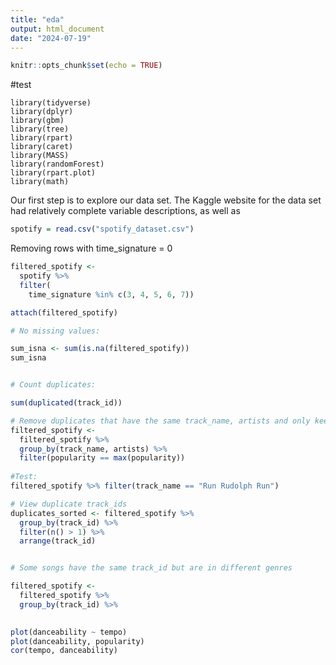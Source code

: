 ```yaml
---
title: "eda"
output: html_document
date: "2024-07-19"
---
```


```r
knitr::opts_chunk$set(echo = TRUE)
```
#test
``` Libraries

library(tidyverse)
library(dplyr)
library(gbm)
library(tree)
library(rpart)
library(caret)
library(MASS)
library(randomForest)
library(rpart.plot)
library(math)

```

Our first step is to explore our data set. The Kaggle website for the data set had relatively complete variable descriptions, as well as 

``` r
spotify = read.csv("spotify_dataset.csv")

```

Removing rows with time_signature = 0
```r
filtered_spotify <- 
  spotify %>% 
  filter(
    time_signature %in% c(3, 4, 5, 6, 7))

attach(filtered_spotify)

# No missing values:

sum_isna <- sum(is.na(filtered_spotify))
sum_isna


# Count duplicates:

sum(duplicated(track_id))

# Remove duplicates that have the same track_name, artists and only keep the most popular song
filtered_spotify <-
  filtered_spotify %>%
  group_by(track_name, artists) %>% 
  filter(popularity == max(popularity))
 
#Test:  
filtered_spotify %>% filter(track_name == "Run Rudolph Run")

# View duplicate track_ids
duplicates_sorted <- filtered_spotify %>%
  group_by(track_id) %>%
  filter(n() > 1) %>%
  arrange(track_id)


# Some songs have the same track_id but are in different genres

filtered_spotify <-
  filtered_spotify %>% 
  group_by(track_id) %>% 
  

```

``` r
plot(danceability ~ tempo)
plot(danceability, popularity)
cor(tempo, danceability)



```